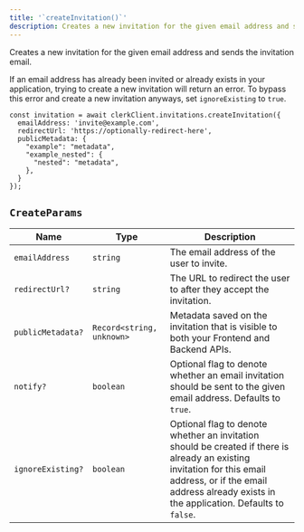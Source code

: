 ```yaml
---
title: '`createInvitation()`'
description: Creates a new invitation for the given email address and sends the invitation email.
---
```


Creates a new invitation for the given email address and sends the invitation email.

If an email address has already been invited or already exists in your application, trying to create a new invitation will return an error. To bypass this error and create a new invitation anyways, set `ignoreExisting` to `true`.

```tsx
const invitation = await clerkClient.invitations.createInvitation({
  emailAddress: 'invite@example.com',
  redirectUrl: 'https://optionally-redirect-here',
  publicMetadata: {
    "example": "metadata",
    "example_nested": {
      "nested": "metadata",
    },
  }
});
```

## `CreateParams`

| Name | Type | Description |
| --- | --- | --- |
| `emailAddress` | `string` | The email address of the user to invite. |
| `redirectUrl?` | `string` | The URL to redirect the user to after they accept the invitation. |
| `publicMetadata?` | `Record<string, unknown>` | Metadata saved on the invitation that is visible to both your Frontend and Backend APIs. | 
| `notify?` | `boolean` | Optional flag to denote whether an email invitation should be sent to the given email address. Defaults to `true`. | 
| `ignoreExisting?` | `boolean` | Optional flag to denote whether an invitation should be created if there is already an existing invitation for this email address, or if the email address already exists in the application. Defaults to `false`. | 
